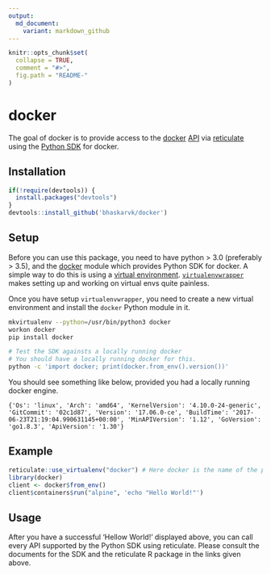 ```yaml
---
output:
  md_document:
    variant: markdown_github
---
```


```r
knitr::opts_chunk$set(
  collapse = TRUE,
  comment = "#>",
  fig.path = "README-"
)
```

# docker

The goal of docker is to provide access to the [docker](https://www.docker.com/) [API](https://docs.docker.com/engine/api/) via [reticulate](https://rstudio.github.io/reticulate/) using the [Python SDK](https://docker-py.readthedocs.io/en/stable/) for docker.

## Installation

```r
if(!require(devtools)) {
  install.packages("devtools")
}
devtools::install_github('bhaskarvk/docker')
```

## Setup

Before you can use this package, you need to have python > 3.0 (preferably > 3.5), and the [docker](https://docker-py.readthedocs.io/en/stable/index.html) module which provides Python SDK for docker. A simple way to do this is using a [virtual environment](http://docs.python-guide.org/en/latest/dev/virtualenvs/). [`virtualenvwrapper`](http://docs.python-guide.org/en/latest/dev/virtualenvs/#virtualenvwrapper) makes setting up and working on virtual envs quite painless.

Once you have setup `virtualenvwrapper`, you need to create a new virtual environment and install the `docker` Python module in it.

```bash
mkvirtualenv --python=/usr/bin/python3 docker
workon docker
pip install docker

# Test the SDK againsts a locally running docker
# You should have a locally running docker for this.
python -c 'import docker; print(docker.from_env().version())'
```

You should see something like below, provided you had a locally running docker engine.

```
{'Os': 'linux', 'Arch': 'amd64', 'KernelVersion': '4.10.0-24-generic', 'GitCommit': '02c1d87', 'Version': '17.06.0-ce', 'BuildTime': '2017-06-23T21:19:04.990631145+00:00', 'MinAPIVersion': '1.12', 'GoVersion': 'go1.8.3', 'ApiVersion': '1.30'}
```

## Example


```r
reticulate::use_virtualenv("docker") # Here docker is the name of the python virtual env. we created above.
library(docker)
client <- docker$from_env()
client$containers$run("alpine", 'echo "Hello World!"')
```

## Usage

After you have a successful 'Hellow World!' displayed above, you can call every API supported by the Python SDK using reticulate. Please consult the documents for the SDK and the reticulate R package in the links given above.

